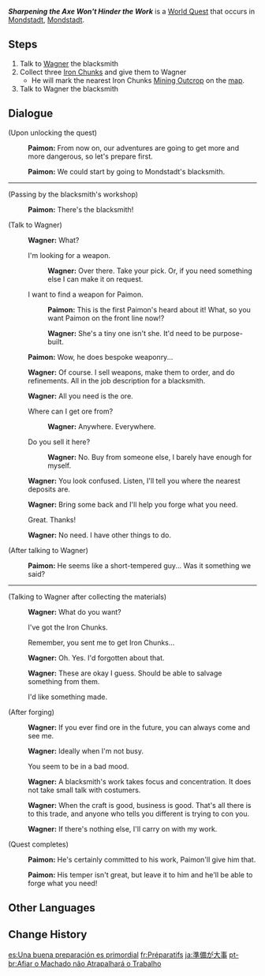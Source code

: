 {{Quest Infobox
|image         = World Quest Sharpening the Axe Won't Hinder the Work.png
|id            = 20503
|type          = World
|region        = Mondstadt
|area          = Starfell Valley
|subarea       = Mondstadt City
|requirement   = Complete ''[[Knights of Favonius (Quest)|Knights of Favonius]]''
|startLocation = [[Mondstadt City|Mondstadt]], [[Mondstadt]]
|rewards       = Iron Chunk*3
|characters    = Paimon; Traveler; Wagner
|voiced        = yes
}}
'''''Sharpening the Axe Won't Hinder the Work''''' is a [[World Quest]] that occurs in [[Mondstadt City|Mondstadt]], [[Mondstadt]].

==Steps==
# Talk to [[Wagner]] the blacksmith
# Collect three [[Iron Chunk]]s and give them to Wagner
#* He will mark the nearest Iron Chunks [[Mining Outcrop]] on the [[map]].
# Talk to Wagner the blacksmith

==Dialogue==
{{Quest Description|[[Paimon]] believes in order to meet the adventures that are to come, it would be best to first make some preparations.}}
{{Dialogue Start}}
;(Upon unlocking the quest)
:{{A|vo tips weapon paimon 06.ogg}} '''Paimon:''' From now on, our adventures are going to get more and more dangerous, so let's prepare first.
:{{A|vo tips weapon paimon 07.ogg}} '''Paimon:''' We could start by going to Mondstadt's blacksmith.
----
;(Passing by the blacksmith's workshop)
:{{A|vo tips weapon paimon 08.ogg}} '''Paimon:''' There's the blacksmith!

;(Talk to Wagner)
:{{A|vo tips weapon wagner 01.ogg}} '''Wagner:''' What?
:{{DIcon}} I'm looking for a weapon.
::{{A|vo tips weapon wagner 02a.ogg}} '''Wagner:''' Over there. Take your pick. Or, if you need something else I can make it on request.
:{{DIcon}} I want to find a weapon for Paimon.
::{{A|vo tips weapon paimon 01b.ogg}} '''Paimon:''' This is the first Paimon's heard about it! What, so you want Paimon on the front line now!?
::{{A|vo tips weapon wagner 02b.ogg}} '''Wagner:''' She's a tiny one isn't she. It'd need to be purpose-built.
:{{A|vo tips weapon paimon 02.ogg}} '''Paimon:''' Wow, he does bespoke weaponry...
:{{A|vo tips weapon wagner 03.ogg}} '''Wagner:''' Of course. I sell weapons, make them to order, and do refinements. All in the job description for a blacksmith.
:{{A|vo tips weapon wagner 04.ogg}} '''Wagner:''' All you need is the ore.
:{{DIcon}} Where can I get ore from?
::{{A|vo tips weapon wagner 05a.ogg}} '''Wagner:''' Anywhere. Everywhere.
:{{DIcon}} Do you sell it here?
::{{A|vo tips weapon wagner 05b.ogg}} '''Wagner:''' No. Buy from someone else, I barely have enough for myself.
:{{A|vo tips weapon wagner 06.ogg}} '''Wagner:''' You look confused. Listen, I'll tell you where the nearest deposits are.
:{{A|vo tips weapon wagner 07.ogg}} '''Wagner:''' Bring some back and I'll help you forge what you need.
:{{DIcon}} Great. Thanks!
:{{A|vo tips weapon wagner 08.ogg}} '''Wagner:''' No need. I have other things to do.

;(After talking to Wagner)
:{{A|vo tips weapon paimon 03.ogg}} '''Paimon:''' He seems like a short-tempered guy... Was it something we said?
----
;(Talking to Wagner after collecting the materials)
:{{A|vo tips weapon wagner 09.ogg}} '''Wagner:''' What do you want?
:{{DIcon}} I've got the Iron Chunks.
:{{DIcon}} Remember, you sent me to get Iron Chunks...
:{{A|vo tips weapon wagner 10.ogg}} '''Wagner:''' Oh. Yes. I'd forgotten about that.
:{{A|vo tips weapon wagner 11.ogg}} '''Wagner:''' These are okay I guess. Should be able to salvage something from them.
:{{DIcon|Forging}} I'd like something made.

;(After forging)
:{{A|vo tips weapon wagner 12.ogg}} '''Wagner:''' If you ever find ore in the future, you can always come and see me.
:{{A|vo tips weapon wagner 13.ogg}} '''Wagner:''' Ideally when I'm not busy.
:{{DIcon}} You seem to be in a bad mood.
:{{A|vo tips weapon wagner 14.ogg}} '''Wagner:''' A blacksmith's work takes focus and concentration. It does not take small talk with costumers.
:{{A|vo tips weapon wagner 15.ogg}} '''Wagner:''' When the craft is good, business is good. That's all there is to this trade, and anyone who tells you different is trying to con you.
:{{A|vo tips weapon wagner 16.ogg}} '''Wagner:''' If there's nothing else, I'll carry on with my work.
;(Quest completes)

:{{A|vo tips weapon paimon 04.ogg}} '''Paimon:''' He's certainly committed to his work, Paimon'll give him that.
:{{A|vo tips weapon paimon 05.ogg}} '''Paimon:''' His temper isn't great, but leave it to him and he'll be able to forge what you need!
{{Dialogue End}}

==Other Languages==
{{Other Languages
|en      = Sharpening the Axe Won't Hinder the Work
|zhs     = 磨刀不误砍柴工
|zhs_rm  = Mó Dāo Bù Wù Kǎn Chái Gōng
|zht     = 磨刀不誤砍柴工
|zht_rm  = Mó Dāo Bù Wù Kǎn Chái Gōng
|zh_tl   = Sharpening the Axe Won't Hinder the Work of Chopping the Wood
|ja      = 準備が大事
|ja_rm   = Junbi ga Daiji
|ja_tl   = Preparations are Important
|ko      = 유비무환
|ko_tl   = Forewarned is Forearmed
|es      = Una buena preparación es primordial
|es_tl   = A Good Preparation Is Essential
|fr      = Préparatifs
|fr_tl   = Preparations
|ru      = Хорошая подготовка - ключ к успеху
|ru_tl   = Good Preparations are the Key to Success
|th      = การลับขวานไม่ได้กระทบงาน
|th_rm   = Kan-lap Khwan Mai-dai Kra-thop Ngan
|th_tl   = Sharpening the Axe Doesn't Affect Work
|vi      = Đi Chơi Không Quên Nhiệm Vụ
|vi_tl   = Have Fun but Don't Forget the Work
|de      = Vorbereitung ist der halbe Weg
|de_tl   = Preparation Is Half of the Work
|id      = Mengasah Peralatan Tak Akan Menghambat Pekerjaan
|id_tl   = Sharpening the Tool Won't Hinder the Work
|pt      = Afiar o Machado não Atrapalhará o Trabalho
|pt_tl   = Sharpening the Axe Won't Disturb the Work
|tr      = Erken Kalkan Yol Alır
|tr_tl   = 
|it      = Affilare l'ascia non ostacola il lavoro
|it_tl   = 
}}

==Change History==
{{Change History|1.0}}

[[es:Una buena preparación es primordial]]
[[fr:Préparatifs]]
[[ja:準備が大事]]
[[pt-br:Afiar o Machado não Atrapalhará o Trabalho]]